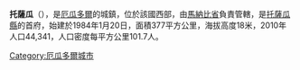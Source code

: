 {{Coord|0|46|48|S|80|15|36|W|display=title}}

'''托薩瓜'''（{{lang-es|Tosagua}}），是[[厄瓜多爾|厄瓜多爾]]的城鎮，位於該國西部，由[[馬納比省|馬納比省]]負責管轄，是[[托薩瓜縣|托薩瓜縣]]的首府，始建於1984年1月20日，面積377平方公里，海拔高度18米，2010年人口44,341，人口密度每平方公里101.7人。

{{Ecuador-geo-stub}}
[[Category:厄瓜多爾城市|Category:厄瓜多爾城市]]